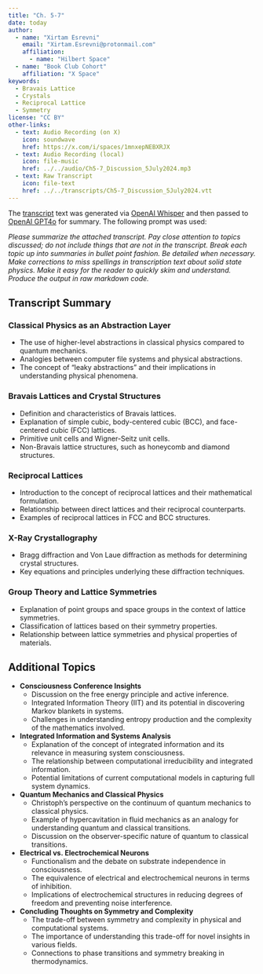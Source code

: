 ```yaml
---
title: "Ch. 5-7"
date: today
author: 
  - name: "Xirtam Esrevni"
    email: "Xirtam.Esrevni@protonmail.com"
    affiliation: 
      - name: "Hilbert Space"
  - name: "Book Club Cohort"
    affiliation: "X Space"
keywords:
  - Bravais Lattice
  - Crystals
  - Reciprocal Lattice
  - Symmetry
license: "CC BY"
other-links:
  - text: Audio Recording (on X)
    icon: soundwave
    href: https://x.com/i/spaces/1mnxepNEBXRJX
  - text: Audio Recording (local)
    icon: file-music
    href: ../../audio/Ch5-7_Discussion_5July2024.mp3
  - text: Raw Transcript
    icon: file-text
    href: ../../transcripts/Ch5-7_Discussion_5July2024.vtt
---
```


::: {.callout-caution}
The [transcript](../../transcripts/Ch5-7_Discussion_5July2024.vtt) text was generated via [OpenAI Whisper](https://github.com/openai/whisper) and then passed to [OpenAI GPT4o](https://openai.com/index/hello-gpt-4o/) for summary. The following prompt was used:


*Please summarize the attached transcript. Pay close attention to topics discussed; do not include things that are not in the transcript. Break each topic up into summaries in bullet point fashion. Be detailed when necessary. Make corrections to miss spellings in transcription text about solid state physics. Make it easy for the reader to quickly skim and understand. Produce the output in raw markdown code.*
:::

## Transcript Summary

### Classical Physics as an Abstraction Layer
  
- The use of higher-level abstractions in classical physics compared to quantum mechanics.
- Analogies between computer file systems and physical abstractions.
- The concept of "leaky abstractions" and their implications in understanding physical phenomena.

### Bravais Lattices and Crystal Structures
  
- Definition and characteristics of Bravais lattices.
- Explanation of simple cubic, body-centered cubic (BCC), and face-centered cubic (FCC) lattices.
- Primitive unit cells and Wigner-Seitz unit cells.
- Non-Bravais lattice structures, such as honeycomb and diamond structures.

### Reciprocal Lattices

- Introduction to the concept of reciprocal lattices and their mathematical formulation.
- Relationship between direct lattices and their reciprocal counterparts.
- Examples of reciprocal lattices in FCC and BCC structures.

### X-Ray Crystallography

- Bragg diffraction and Von Laue diffraction as methods for determining crystal structures.
- Key equations and principles underlying these diffraction techniques.

### Group Theory and Lattice Symmetries

- Explanation of point groups and space groups in the context of lattice symmetries.
- Classification of lattices based on their symmetry properties.
- Relationship between lattice symmetries and physical properties of materials.

## Additional Topics

- **Consciousness Conference Insights**
  - Discussion on the free energy principle and active inference.
  - Integrated Information Theory (IIT) and its potential in discovering Markov blankets in systems.
  - Challenges in understanding entropy production and the complexity of the mathematics involved.

- **Integrated Information and Systems Analysis**
  - Explanation of the concept of integrated information and its relevance in measuring system consciousness.
  - The relationship between computational irreducibility and integrated information.
  - Potential limitations of current computational models in capturing full system dynamics.

- **Quantum Mechanics and Classical Physics**
  - Christoph's perspective on the continuum of quantum mechanics to classical physics.
  - Example of hypercavitation in fluid mechanics as an analogy for understanding quantum and classical transitions.
  - Discussion on the observer-specific nature of quantum to classical transitions.

- **Electrical vs. Electrochemical Neurons**
  - Functionalism and the debate on substrate independence in consciousness.
  - The equivalence of electrical and electrochemical neurons in terms of inhibition.
  - Implications of electrochemical structures in reducing degrees of freedom and preventing noise interference.

- **Concluding Thoughts on Symmetry and Complexity**
  - The trade-off between symmetry and complexity in physical and computational systems.
  - The importance of understanding this trade-off for novel insights in various fields.
  - Connections to phase transitions and symmetry breaking in thermodynamics.

